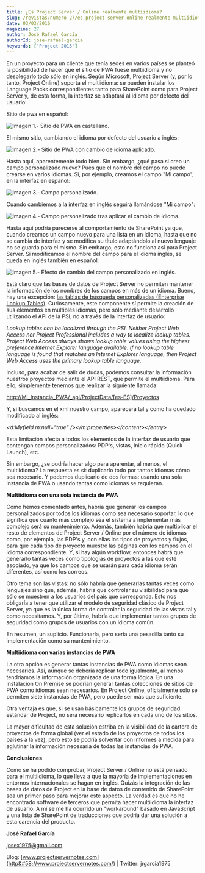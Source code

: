 ```yaml
---
title: ¿Es Project Server / Online realmente multiidioma?
slug: /revistas/numero-27/es-project-server-online-realmente-multiidioma
date: 03/03/2016
magazine: 27
author: José Rafael García
authorId: jose-rafael-garcia
keywords: ['Project 2013']
---
```



<ArticleHeader frontmatter={props.pageContext.frontmatter} />



​En un proyecto para un cliente que tenía sedes en varios países se planteó la posibilidad de hacer que el sitio de PWA fuese multiidioma y no desplegarlo todo sólo en inglés. Según Microsoft, Project Server (y, por lo tanto, Project Online) soporta el multiidioma: se pueden instalar los Language Packs correspondientes tanto para SharePoint como para Project Server y, de esta forma, la interfaz se adaptará al idioma por defecto del usuario:

Sitio de pwa en español:

![Imagen 1.- Sitio de PWA en castellano.](../../../images/numero27/es-project-server-online-realmente-multiidioma/image1.png)

El mismo sitio, cambiando el idioma por defecto del usuario a inglés:

![Imagen 2.- Sitio de PWA con cambio de idioma aplicado.](../../../images/numero27/es-project-server-online-realmente-multiidioma/image2.png)

Hasta aquí, aparentemente todo bien. Sin embargo, ¿qué pasa si creo un campo personalizado nuevo? Pues que el nombre del campo no puede crearse en varios idiomas. Si, por ejemplo, creamos el campo "Mi campo", en la interfaz en español:

![Imagen 3.- Campo personalizado.](../../../images/numero27/es-project-server-online-realmente-multiidioma/image3.png)

Cuando cambiemos a la interfaz en inglés seguirá llamándose "Mi campo":

![Imagen 4.- Campo personalizado tras aplicar el cambio de idioma.](../../../images/numero27/es-project-server-online-realmente-multiidioma/image4.png)

Hasta aquí podría parecerse al comportamiento de SharePoint ya que, cuando creamos un campo nuevo para una lista en un idioma, hasta que no se cambia de interfaz y se modifica su título adaptándolo al nuevo lenguaje no se guarda para el mismo. Sin embargo, esto no funciona así para Project Server. Si modificamos el nombre del campo para el idioma inglés, se queda en inglés también en español:

![Imagen 5.- Efecto de cambio del campo personalizado en inglés.](../../../images/numero27/es-project-server-online-realmente-multiidioma/image5.png)

Está claro que las bases de datos de Project Server no permiten mantener la información de los nombres de los campos en más de un idioma. Bueno, hay una excepción: [las tablas de búsqueda personalizadas (Enterprise Lookup Tables)](https&#58;//msdn.microsoft.com/es-es/library/ms447495%28v=office.12%29.aspx#Anchor_6). Curiosamente, este componente sí permite la creación de sus elementos en múltiples idiomas, pero sólo mediante desarrollo utilizando el API de la PSI, no a través de la interfaz de usuario:

*Lookup tables can be localized through the PSI. Neither Project Web Access nor Project Professional includes a way to localize lookup tables. Project Web Access always shows lookup table values using the highest preference Internet Explorer language available. If no lookup table language is found that matches an Internet Explorer language, then Project Web Access uses the primary lookup table language.*

Incluso, para acabar de salir de dudas, podemos consultar la información nuestros proyectos mediante el API REST, que permite el multiidioma. Para ello, simplemente tenemos que realizar la siguiente llamada:

[http://Mi\_Instancia\_PWA/\_api/ProjectData/\[es-ES\]/Proyectos](http&#58;//mi_instancia_pwa/_api/ProjectData/%5bes-ES%5d/Proyectos)

Y, si buscamos en el xml nuestro campo, aparecerá tal y como ha quedado modificado al inglés:

*&lt;d:Myfield m:null="true" /&gt;&lt;/m:properties&gt;&lt;/content&gt;&lt;/entry&gt;*

Esta limitación afecta a todos los elementos de la interfaz de usuario que contengan campos personalizados: PDP's, vistas, Inicio rápido (Quick Launch), etc.

Sin embargo, ¿se podría hacer algo para aparentar, al menos, el multiidioma? La respuesta es sí: duplicarlo todo por tantos idiomas cómo sea necesario. Y podemos duplicarlo de dos formas: usando una sola instancia de PWA o usando tantas como idiomas se requieran.

**Multiidioma con una sola instancia de PWA**

Como hemos comentado antes, habría que generar los campos personalizados por todos los idiomas como sea necesario soportar, lo que significa que cuánto más complejo sea el sistema a implementar más complejo será su mantenimiento. Además, también habría que multiplicar el resto de elementos de Project Server / Online por el número de idiomas como, por ejemplo, las PDP's y, con ellas los tipos de proyectos y flujos, para que cada tipo de proyecto muestre las páginas con los campos en el idioma correspondiente. Y, si hay algún workflow, entonces habrá que generarlo tantas veces como tipologías de proyectos a las que esté asociado, ya que los campos que se usarán para cada idioma serán diferentes, así como los correos.

Otro tema son las vistas: no sólo habría que generarlas tantas veces como lenguajes sino que, además, habría que controlar su visibilidad para que sólo se muestren a los usuarios del país que corresponda. Esto nos obligaría a tener que utilizar el modelo de seguridad clásico de Project Server, ya que es la única forma de controlar la seguridad de las vistas tal y como necesitamos. Y, por último, habría que implementar tantos grupos de seguridad como grupos de usuarios con un idioma común.

En resumen, un suplicio. Funcionaría, pero sería una pesadilla tanto su implementación como su mantenimiento.

**Multiidioma con varias instancias de PWA**

La otra opción es generar tantas instancias de PWA como idiomas sean necesarios. Así, aunque se debería replicar todo igualmente, al menos tendríamos la información organizada de una forma lógica. En una instalación On Premise se podrían generar tantas colecciones de sitios de PWA como idiomas sean necesarios. En Project Online, oficialmente solo se permiten siete instancias de PWA, pero puede ser más que suficiente.

Otra ventaja es que, si se usan básicamente los grupos de seguridad estándar de Project, no será necesario replicarlos en cada uno de los sitios.

La mayor dificultad de esta solución estriba en la visibilidad de la cartera de proyectos de forma global (ver el estado de los proyectos de todos los países a la vez), pero esto se podría solventar con informes a medida para aglutinar la información necesaria de todas las instancias de PWA.

**Conclusiones**

Como se ha podido comprobar, Project Server / Online no está pensado para el multiidioma, lo que lleva a que la mayoría de implementaciones en entornos internacionales se hagan en inglés. Quizás la integración de las bases de datos de Project en la base de datos de contenido de SharePoint sea un primer paso para mejorar este aspecto. La verdad es que no he encontrado software de terceros que permita hacer multiidioma la interfaz de usuario. A mí se me ha ocurrido un "workaround" basado en JavaScript y una lista de SharePoint de traducciones que podría dar una solución a esta carencia del producto.



**José Rafael García**

[josex1975@gmail.com](mailto&#58;josex1975@gmail.com)

Blog: [www.projectservernotes.com](http&#58;//www.projectservernotes.com/) | Twitter: jrgarcia1975

